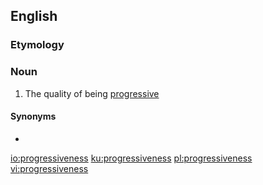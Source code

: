 ==English==

===Etymology===
{{suffix|progressive|ness|lang=en}}

===Noun===
{{en-noun|-}}

# The quality of being [[progressive]]

====Synonyms====
* {{l|en|progressivity}}

[[io:progressiveness]]
[[ku:progressiveness]]
[[pl:progressiveness]]
[[vi:progressiveness]]